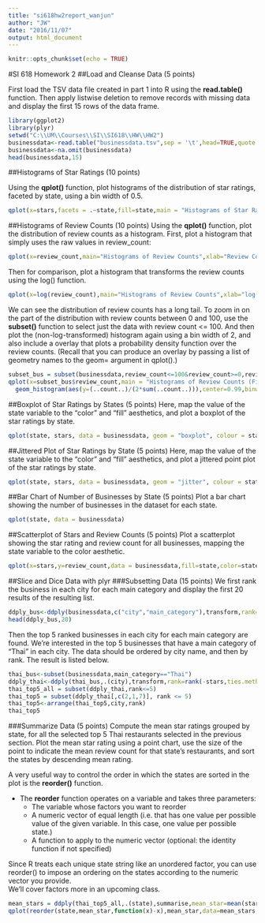 ---
title: "si618hw2report_wanjun"
author: "JW"
date: "2016/11/07"
output: html_document
---

```{r setup, include=FALSE}
knitr::opts_chunk$set(echo = TRUE)
```

#SI 618 Homework 2
##Load and Cleanse Data (5 points)

First load the TSV data file created in part 1 into R using the **read.table()** function. Then apply listwise deletion to remove 
records with missing data and display the first 15 rows of the data frame.

```{r,echo=FALSE}
library(ggplot2)
library(plyr)
setwd("C:\\UM\\Courses\\SI\\SI618\\HW\\HW2")
businessdata<-read.table("businessdata.tsv",sep = '\t',head=TRUE,quote = "",comment.char = "")
businessdata<-na.omit(businessdata)
head(businessdata,15)
```

##Histograms of Star Ratings (10 points)

Using the **qplot()** function, plot histograms of the distribution of star ratings, faceted by state, using a bin width of 0.5.

```{r, echo=FALSE}
qplot(x=stars,facets = .~state,fill=state,main = "Histograms of Star Ratings",binwidth=0.5,data=businessdata)
```

##Histograms of Review Counts (10 points)
Using the **qplot()** function, plot the distribution of review counts as a histogram. First, plot a histogram that simply uses the raw values in review_count:

```{r,echo=FALSE}
qplot(x=review_count,main="Histograms of Review Counts",xlab="Review Counts",data = businessdata)
```

Then for comparison, plot a histogram that transforms the review counts using the log() function.

```{r,echo=FALSE}
qplot(x=log(review_count),main="Histograms of Review Counts",xlab="log(Review Counts)",data = businessdata)
```

We can see the distribution of review counts has a long tail. To zoom in on the part of the distribution with review counts between 0 and 100, 
use the **subset()** function to select just the data with review count <= 100. And then plot the (non-log-transformed) histogram again using a 
bin width of 2, and also include a overlay that plots a probability density function over the review counts. (Recall that you can produce 
an overlay by passing a list of geometry names to the geom= argument in qplot().)

```{r,echo=FALSE}
subset_bus = subset(businessdata,review_count<=100&review_count>=0,review_count)
qplot(x=subset_bus$review_count,main = "Histograms of Review Counts (Filtered)",xlab="Review Counts",geom="density")+
  geom_histogram(aes(y=(..count..)/(2*sum(..count..))),center=0.99,binwidth = 2,alpha=0.5)
```

##Boxplot of Star Ratings by States (5 points)
Here, map the value of the state variable to the "color" and "fill" aesthetics, and plot a boxplot of the star ratings by state.

```{r,echo=FALSE}
qplot(state, stars, data = businessdata, geom = "boxplot", colour = state, fill = state, alpha = 0.5, main = "Star Ratings by States")+scale_alpha(guide = 'none')
```

##Jittered Plot of Star Ratings by State (5 points)
Here, map the value of the state variable to the "color" and "fill" aesthetics, and plot a jittered point plot of the star ratings by state.

```{r,echo=FALSE}
qplot(state, stars, data = businessdata, geom = "jitter", colour = state, fill = state, alpha = 0.5, main = "Star Ratings By States") + scale_alpha(guide = 'none')
```

##Bar Chart of Number of Businesses by State (5 points)
Plot a bar chart showing the number of businesses in the dataset for each state.

```{r,echo=FALSE}
qplot(state, data = businessdata)
```

##Scatterplot of Stars and Review Counts (5 points)
Plot a scatterplot showing the star rating and review count for all businesses, mapping the state variable to the color aesthetic.

```{r,echo=FALSE}
qplot(x=stars,y=review_count,data = businessdata,fill=state,color=state)
```

##Slice and Dice Data with plyr
###Subsetting Data (15 points)
We first rank the business in each city for each main category and display the first 20 results of the resulting list.

```{r,echo=FALSE}
ddply_bus<-ddply(businessdata,c("city","main_category"),transform,rank=rank(-stars,ties.method = "first"))
head(ddply_bus,20)
```

Then the top 5 ranked businesses in each city for each main category are found. We're interested in the top 5 businesses that have a main
category of "Thai" in each city. The data should be ordered by city name, and then by rank. The result is listed below.

```{r,echo=FALSE}
thai_bus<-subset(businessdata,main_category=="Thai")
ddply_thai<-ddply(thai_bus,.(city),transform,rank=rank(-stars,ties.method = "first"))
thai_top5_all = subset(ddply_thai,rank<=5)
thai_top5 = subset(ddply_thai[,c(2,1,7)], rank <= 5)
thai_top5<-arrange(thai_top5,city,rank)
thai_top5
```

###Summarize Data (5 points)
Compute the mean star ratings grouped by state, for all the selected top 5 Thai restaurants selected in the previous section. Plot the mean star rating using a point chart, 
use the size of the point to indicate the mean review count for that state's restaurants, and sort the states by descending mean rating.

A very useful way to control the order in which the states are sorted in the plot is the **reorder()** function.

* The **reorder** function operates on a variable and takes three parameters:
    + The variable whose factors you want to reorder
    + A numeric vector of equal length (i.e. that has one value per possible value of the given variable. In this case, one value per possible state.)
    + A function to apply to the numeric vector (optional: the identity function if not specified)
  
Since R treats each unique state string like an unordered factor, you can use reorder() to impose an ordering on the states according to the numeric vector you provide.  
We'll cover factors more in an upcoming class.

```{r, echo=FALSE}
mean_stars = ddply(thai_top5_all,.(state),summarise,mean_star=mean(stars),mean_review=mean(review_count))
qplot(reorder(state,mean_star,function(x)-x),mean_star,data=mean_stars,geom = "point",ylab = "Mean Star Rating",xlab = "State",size=mean_review,main = "Mean Star Rating of Top Thai Restaurants, by State")
```
